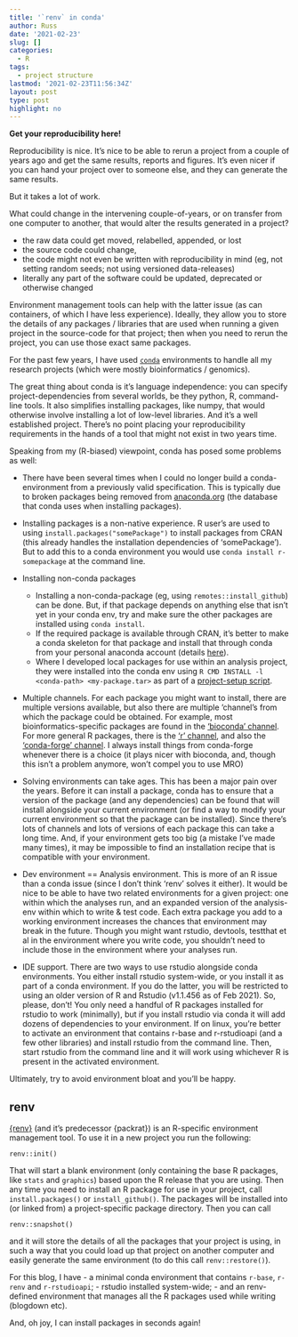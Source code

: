 ```yaml
---
title: '`renv` in conda'
author: Russ
date: '2021-02-23'
slug: []
categories:
  - R
tags:
  - project structure
lastmod: '2021-02-23T11:56:34Z'
layout: post
type: post
highlight: no
---
```


**Get your reproducibility here!**

Reproducibility is nice. It's nice to be able to rerun a project from a couple
of years ago and get the same results, reports and figures. It's even nicer if
you can hand your project over to someone else, and they can generate the same
results.

But it takes a lot of work.

What could change in the intervening couple-of-years, or on transfer from one
computer to another, that would alter the results generated in a project?

- the raw data could get moved, relabelled, appended, or lost
- the source code could change,
- the code might not even be written with reproducibility in mind (eg, not
  setting random seeds; not using versioned data-releases)
- literally any part of the software could be updated, deprecated or otherwise
  changed

Environment management tools can help with the latter issue (as can containers,
of which I have less experience). Ideally, they allow you to store the details
of any packages / libraries that are used when running a given project in the
source-code for that project; then when you need to rerun the project, you can
use those exact same packages.

For the past few years, I have used
[`conda`](https://docs.conda.io/projects/conda/en/latest/index.html)
environments to handle all my research projects (which were mostly
bioinformatics / genomics).

The great thing about conda is it's language independence: you can specify
project-dependencies from several worlds, be they python, R, command-line tools.
It also simplifies installing packages, like numpy, that would otherwise involve
installing a lot of low-level libraries. And it's a well established project.
There's no point placing your reproducibility requirements in the hands of a
tool that might not exist in two years time.

Speaking from my (R-biased) viewpoint, conda has posed some problems as well:

- There have been several times when I could no longer build a conda-environment
from a previously valid specification. This is typically due to broken packages
being removed from
[anaconda.org](https://anaconda.org/) (the database that conda uses when
installing packages).

- Installing packages is a non-native experience. R user's are used to using `install.packages("somePackage")` to install packages from CRAN (this already
handles the installation dependencies of 'somePackage'). But to add this to a
conda environment you would use `conda install r-somepackage` at the command
line.

- Installing non-conda packages
  - Installing a non-conda-package (eg, using `remotes::install_github`) can be
  done. But, if that package depends on anything else that isn't yet in your
  conda env, try and make sure the other packages are installed using
  `conda install`.
  - If the required package is available through CRAN, it's better to make a
  conda skeleton for that package and install that through conda from your
  personal anaconda account (details
  [here](http://biolearnr.blogspot.com/2018/01/pushing-r-eulerr-onto-anaconda-using.html)).
  - Where I developed local packages for use within an analysis project, they
  were installed into the conda env using
  `R CMD INSTALL -l <conda-path> <my-package.tar>` as part of a
  [project-setup script](https://github.com/russHyde/data_buddy).

- Multiple channels. For each package you might want to install, there are
  multiple versions available, but also there are multiple 'channel's from which
  the package could be obtained. For example, most bioinformatics-specific
  packages are found in the ['bioconda' channel](https://bioconda.github.io/).
  For more general R packages, there is the
  ['r' channel](https://anaconda.org/r), and also the
  ['conda-forge' channel](https://anaconda.org/conda-forge). I always install
  things from conda-forge whenever there is a choice (it plays nicer with
  bioconda, and, though this isn't a problem anymore, won't compel you to use
  MRO)

- Solving environments can take ages. This has been a major pain over the years.
  Before it can install a package, conda has to ensure that a version of the
  package (and any dependencies) can be found that will install alongside your
  current environment (or find a way to modify your current environment so that
  the package can be installed). Since there's lots of channels and lots of
  versions of each package this can take a long time. And, if your environment
  gets too big (a mistake I've made many times), it may be impossible to find
  an installation recipe that is compatible with your environment.

- Dev environment == Analysis environment. This is more of an R issue than a
  conda issue (since I don't think 'renv' solves it either). It would be nice to
  be able to have two related environments for a given project: one within which
  the analyses run, and an expanded version of the analysis-env within which to
  write & test code. Each extra package you add to a working environment
  increases the chances that environment may break in the future. Though you
  might want rstudio, devtools, testthat et al in the environment where you
  write code, you shouldn't need to include those in the environment where your
  analyses run.

- IDE support. There are two ways to use rstudio alongside conda environments.
  You either install rstudio system-wide, or you install it as part of a conda
  environment. If you do the latter, you will be restricted to using an older
  version of R and Rstudio (v1.1.456 as of Feb 2021). So, please, don't! You
  only need a handful of R packages installed for rstudio to work (minimally),
  but if you install rstudio via conda it will add dozens of dependencies to
  your environment. If on linux, you're better to activate an environment that
  contains r-base and r-rstudioapi (and a few other libraries) and install
  rstudio from the command line. Then, start rstudio from the command line and
  it will work using whichever R is present in the activated environment.

Ultimately, try to avoid environment bloat and you'll be happy.

## renv

[{renv}](https://rstudio.github.io/renv/articles/renv.html) (and it's
predecessor {packrat}) is an R-specific environment management tool. To use it
in a new project you run the following:

```
renv::init()
```

That will start a blank environment (only containing the base R packages, like
`stats` and `graphics`) based upon the R release that you are using. Then any
time you need to install an R package for use in your project, call
`install.packages()` or `install_github()`. The packages will be installed into
(or linked from) a project-specific package directory. Then you can call

```
renv::snapshot()
```

and it will store the details of all the packages that your project is using, in
such a way that you could load up that project on another computer and easily
generate the same environment (to do this call `renv::restore()`).

For this blog, I have
- a minimal conda environment that contains `r-base`, `r-renv` and
`r-rstudioapi`;
- rstudio installed system-wide;
- and an renv-defined environment that manages all the R packages used while
writing (blogdown etc).

And, oh joy, I can install packages in seconds again!